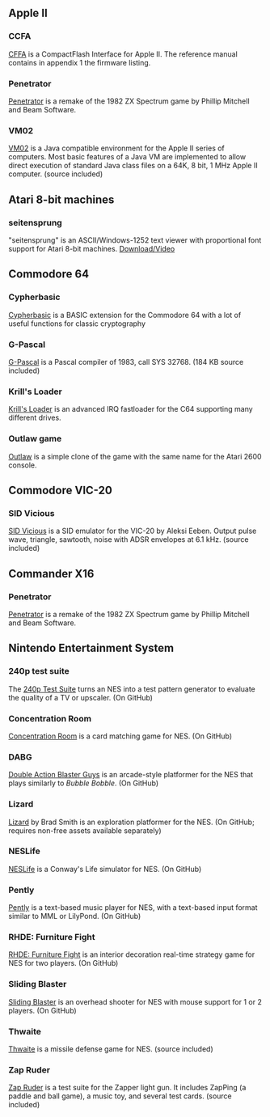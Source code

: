 == Apple II ==

=== CCFA ===
[https://dreher.net/projects/CFforAppleII/downloads/CFforAppleII_Manual_1.0.pdf CFFA] is a CompactFlash Interface for Apple II. The reference manual contains in appendix 1 the firmware listing.

=== Penetrator ===
[https://github.com/StewBC/penetrator-apple2/ Penetrator] is a remake of the 1982 ZX Spectrum game by Phillip Mitchell and Beam Software.

=== VM02 ===
[https://sourceforge.net/projects/vm02/ VM02] is a Java compatible environment for the Apple II series of computers. Most basic features of a Java VM are implemented to allow direct execution of standard Java class files on a 64K, 8 bit, 1 MHz Apple II computer. (source included)

== Atari 8-bit machines ==

=== seitensprung ===
"seitensprung" is an ASCII/Windows-1252 text viewer with proportional font support for Atari 8-bit machines. [https://atariage.com/forums/topic/157385-release-of-seitensprung-v015-5th-place-abbuc-sc/ Download/Video]

== Commodore 64 ==

=== Cypherbasic ===
[https://github.com/silizium/cypherbasic Cypherbasic] is a BASIC extension for the Commodore 64 with a lot of useful functions for classic cryptography 

=== G-Pascal ===
[https://web.archive.org/web/20170324234712/http://kildall.apana.org.au/~cjb/G-Pascal/ G-Pascal] is a Pascal compiler of 1983, call SYS 32768. (184 KB source included)

=== Krill's Loader ===
[https://csdb.dk/release/?id=78348 Krill's Loader] is an advanced IRQ fastloader for the C64 supporting many different drives.

=== Outlaw game ===
[ftp://ftp.groessler.org/pub/chris/cc65/outlaw.tar.gz Outlaw] is a simple clone of the game with the same name for the Atari 2600 console.

== Commodore VIC-20 ==

=== SID Vicious ===
[https://www.dropbox.com/sh/7m0d1nfrwujtmd4/AAAhehcmONEziJM8MMI8EAdUa SID Vicious] is a SID emulator for the VIC-20 by Aleksi Eeben. Output pulse wave, triangle, sawtooth, noise with ADSR envelopes at 6.1 kHz. (source included)

== Commander X16 ==

=== Penetrator ===
[https://github.com/StewBC/penetrator/ Penetrator] is a remake of the 1982 ZX Spectrum game by Phillip Mitchell and Beam Software.

== Nintendo Entertainment System ==

=== 240p test suite ===
The [https://github.com/pinobatch/240p-test-mini 240p Test Suite] turns an NES into a test pattern generator to evaluate the quality of a TV or upscaler. (On GitHub)

=== Concentration Room ===
[https://github.com/pinobatch/croom-nes Concentration Room] is a card matching game for NES. (On GitHub)

=== DABG ===
[https://github.com/NovaSquirrel/DABG Double Action Blaster Guys] is an arcade-style platformer for the NES that plays similarly to ''Bubble Bobble''. (On GitHub)

=== Lizard ===
[https://github.com/bbbradsmith/lizard_src_demo Lizard] by Brad Smith is an exploration platformer for the NES. (On GitHub; requires non-free assets available separately)

=== NESLife ===
[https://github.com/NovaSquirrel/NESLife NESLife] is a Conway's Life simulator for NES. (On GitHub)

=== Pently ===
[https://github.com/pinobatch/pently Pently] is a text-based music player for NES, with a text-based input format similar to MML or LilyPond. (On GitHub)

=== RHDE: Furniture Fight ===
[https://github.com/pinobatch/rhde-nes RHDE: Furniture Fight] is an interior decoration real-time strategy game for NES for two players. (On GitHub)

=== Sliding Blaster ===
[https://github.com/NovaSquirrel/SlidingBlaster Sliding Blaster] is an overhead shooter for NES with mouse support for 1 or 2 players. (On GitHub)

=== Thwaite ===
[https://github.com/pinobatch/thwaite-nes Thwaite] is a missile defense game for NES. (source included)

=== Zap Ruder ===
[https://pineight.com/nes/#ruder Zap Ruder] is a test suite for the Zapper light gun. It includes ZapPing (a paddle and ball game), a music toy, and several test cards. (source included)
